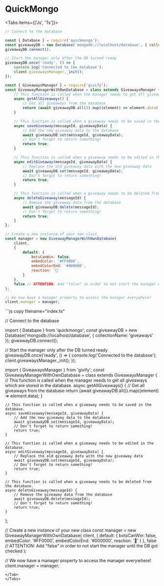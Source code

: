 
# __QuickMongo__

<Tabs items={['Js', 'Ts']}>
<Tab>
```js copy filename="index.js"
// Connect to the database

const { Database } = require('quickmongo');
const giveawayDB = new Database('mongodb://localhost/database', { collectionName: 'giveaways' });
giveawayDB.connect();

// Start the manager only after the DB turned ready
giveawayDB.once('ready', () => {
    console.log('Connected to the database');
    client.giveawaysManager._init();
});

const { GiveawaysManager } = require('givify');
const GiveawayManagerWithOwnDatabase = class extends GiveawaysManager {
    // This function is called when the manager needs to get all giveaways which are stored in the database.
    async getAllGiveaways() {
        // Get all giveaways from the database
        return (await giveawayDB.all()).map((element) => element.data);
    }

    // This function is called when a giveaway needs to be saved in the database.
    async saveGiveaway(messageId, giveawayData) {
        // Add the new giveaway data to the database
        await giveawayDB.set(messageId, giveawayData);
        // Don't forget to return something!
        return true;
    }

    // This function is called when a giveaway needs to be edited in the database.
    async editGiveaway(messageId, giveawayData) {
        // Replace the old giveaway data with the new giveaway data
        await giveawayDB.set(messageId, giveawayData);
        // Don't forget to return something!
        return true;
    }

    // This function is called when a giveaway needs to be deleted from the database.
    async deleteGiveaway(messageId) {
        // Remove the giveaway data from the database
        await giveawayDB.delete(messageId);
        // Don't forget to return something!
        return true;
    }
};

// Create a new instance of your new class
const manager = new GiveawayManagerWithOwnDatabase(
    client,
    {
        default: {
            botsCanWin: false,
            embedColor: '#FF0000',
            embedColorEnd: '#000000',
            reaction: '🎉'
        }
    },
    false // ATTENTION: Add "false" in order to not start the manager until the DB got checked
);

// We now have a manager property to access the manager everywhere!
client.manager = manager;

```
</Tab>
<Tab>
```js copy filename="index.ts"

// Connect to the database

import { Database } from 'quickmongo';
const giveawayDB = new Database('mongodb://localhost/database', { collectionName: 'giveaways' });
giveawayDB.connect();

// Start the manager only after the DB turned ready
giveawayDB.once('ready', () => {
    console.log('Connected to the database');
    client.giveawaysManager._init();
});

import { GiveawaysManager } from 'givify';
const GiveawayManagerWithOwnDatabase = class extends GiveawaysManager {
    // This function is called when the manager needs to get all giveaways which are stored in the database.
    async getAllGiveaways() {
        // Get all giveaways from the database
        return (await giveawayDB.all()).map((element) => element.data);
    }

    // This function is called when a giveaway needs to be saved in the database.
    async saveGiveaway(messageId, giveawayData) {
        // Add the new giveaway data to the database
        await giveawayDB.set(messageId, giveawayData);
        // Don't forget to return something!
        return true;
    }

    // This function is called when a giveaway needs to be edited in the database.
    async editGiveaway(messageId, giveawayData) {
        // Replace the old giveaway data with the new giveaway data
        await giveawayDB.set(messageId, giveawayData);
        // Don't forget to return something!
        return true;
    }

    // This function is called when a giveaway needs to be deleted from the database.
    async deleteGiveaway(messageId) {
        // Remove the giveaway data from the database
        await giveawayDB.delete(messageId);
        // Don't forget to return something!
        return true;
    }
};

// Create a new instance of your new class
const manager = new GiveawayManagerWithOwnDatabase(
    client,
    {
        default: {
            botsCanWin: false,
            embedColor: '#FF0000',
            embedColorEnd: '#000000',
            reaction: '🎉'
        }
    },
    false // ATTENTION: Add "false" in order to not start the manager until the DB got checked
);

// We now have a manager property to access the manager everywhere!
client.manager = manager;
```
</Tab>
</Tabs>
